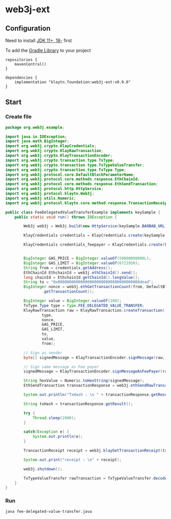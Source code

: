 # web3j-ext

## Configuration
Need to install [JDK 11+, 18-](https://adoptium.net/) first

To add the [Gradle Library](https://docs.gradle.org/current/userguide/getting_started.html) to your project

```
repositories { 
    mavenCentral() 
}

dependencies {
    implementation "klaytn.foundation:web3j-ext:v0.9.0"
}
```


## Start

### Create file
```java fee-delegated-value-transfer.java
package org.web3j.example;

import java.io.IOException;
import java.math.BigInteger;
import org.web3j.crypto.KlayCredentials;
import org.web3j.crypto.KlayRawTransaction;
import org.web3j.crypto.KlayTransactionEncoder;
import org.web3j.crypto.transaction.type.TxType;
import org.web3j.crypto.transaction.type.TxTypeValueTransfer;
import org.web3j.crypto.transaction.type.TxType.Type;
import org.web3j.protocol.core.DefaultBlockParameterName;
import org.web3j.protocol.core.methods.response.EthChainId;
import org.web3j.protocol.core.methods.response.EthSendTransaction;
import org.web3j.protocol.http.HttpService;
import org.web3j.protocol.klaytn.Web3j;
import org.web3j.utils.Numeric;
import org.web3j.protocol.klaytn.core.method.response.TransactionReceipt;

public class FeeDelegatedValueTransferExample implements keySample {
    public static void run() throws IOException {

        Web3j web3j = Web3j.build(new HttpService(keySample.BAOBAB_URL));

        KlayCredentials credentials = KlayCredentials.create(keySample.LEGACY_KEY_privkey);

        KlayCredentials credentials_feepayer = KlayCredentials.create(keySample.LEGACY_KEY_FEEPAYER_privkey);


        BigInteger GAS_PRICE = BigInteger.valueOf(50000000000L);
        BigInteger GAS_LIMIT = BigInteger.valueOf(6721950);
        String from = credentials.getAddress();
        EthChainId EthchainId = web3j.ethChainId().send();
        long chainId = EthchainId.getChainId().longValue();
        String to = "0x000000000000000000000000000000000000dead";
        BigInteger nonce = web3j.ethGetTransactionCount(from, DefaultBlockParameterName.LATEST).send()
                .getTransactionCount();

        BigInteger value = BigInteger.valueOf(100);
        TxType.Type type = Type.FEE_DELEGATED_VALUE_TRANSFER;
        KlayRawTransaction raw = KlayRawTransaction.createTransaction(
                type,
                nonce,
                GAS_PRICE,
                GAS_LIMIT,
                to,
                value,
                from);

        // Sign as sender
        byte[] signedMessage = KlayTransactionEncoder.signMessage(raw, chainId, credentials);

        // Sign same message as Fee payer
        signedMessage = KlayTransactionEncoder.signMessageAsFeePayer(raw, chainId, credentials_feepayer);

        String hexValue = Numeric.toHexString(signedMessage);
        EthSendTransaction transactionResponse = web3j.ethSendRawTransaction(hexValue).send();

        System.out.println("TxHash : \n " + transactionResponse.getResult());

        String txHash = transactionResponse.getResult();

        try {
            Thread.sleep(2000);
        }

        catch(Exception e) {
            System.out.println(e);
        }

        TransactionReceipt receipt = web3j.klayGetTransactionReceipt(txHash).send().getResult();

        System.out.print("receipt : \n" + receipt);                

        web3j.shutdown();

        TxTypeValueTransfer rawTransaction = TxTypeValueTransfer.decodeFromRawTransaction(hexValue);
    }
}
```
### Run

```
java fee-delegated-value-transfer.java
```
